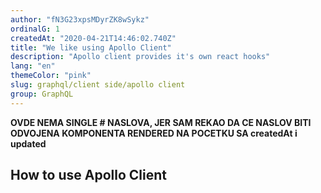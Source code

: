 ```yaml
---
author: "fN3G23xpsMDyrZK8wSykz"
ordinalG: 1
createdAt: "2020-04-21T14:46:02.740Z"
title: "We like using Apollo Client"
description: "Apollo client provides it's own react hooks"
lang: "en"
themeColor: "pink"
slug: graphql/client side/apollo client
group: GraphQL
---
```


**OVDE NEMA SINGLE # NASLOVA, JER SAM REKAO DA CE NASLOV BITI ODVOJENA KOMPONENTA RENDERED NA POCETKU SA createdAt i updated**

## How to use Apollo Client
